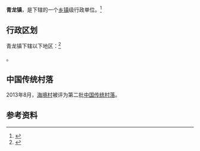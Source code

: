 {{中国乡级行政区|53/04/24/104/000}}

'''青龙镇'''，是{{PRC admin/fullname|53/04/24/104/000|3}}下辖的一个[[乡镇|乡镇]]级行政单位。<ref>{{PRC admin/ref sgc|{{PRC admin/parent|53/04/24/104/000}}}}</ref>

== 行政区划 ==

青龙镇下辖以下地区：<ref>{{PRC admin/ref sgc|53/04/24/104/000}}</ref>

{{PRC admin/children|53/04/24/104/000}}。

==中国传统村落==
2013年8月，[[海境村|海境村]]被评为第二批[[中国传统村落|中国传统村落]]。

== 参考资料 ==

{{reflist}}

{{行政区划小作品}}
{{PRC admin/navcat|53/04/24/104/000}}
